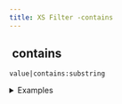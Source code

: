 ```yaml
---
title: XS Filter -contains
---
```


## <img src="../assets/docuBadge (11).png" alt="" data-size="line"> contains <a href="#xscontains" id="xscontains"></a>

`value|contains:substring`

<details>

<summary>Examples</summary>

```javascript
"Hello World"|contains:"World"    // Returns true
"test123"|contains:"abc"         // Returns false
```

</details>
